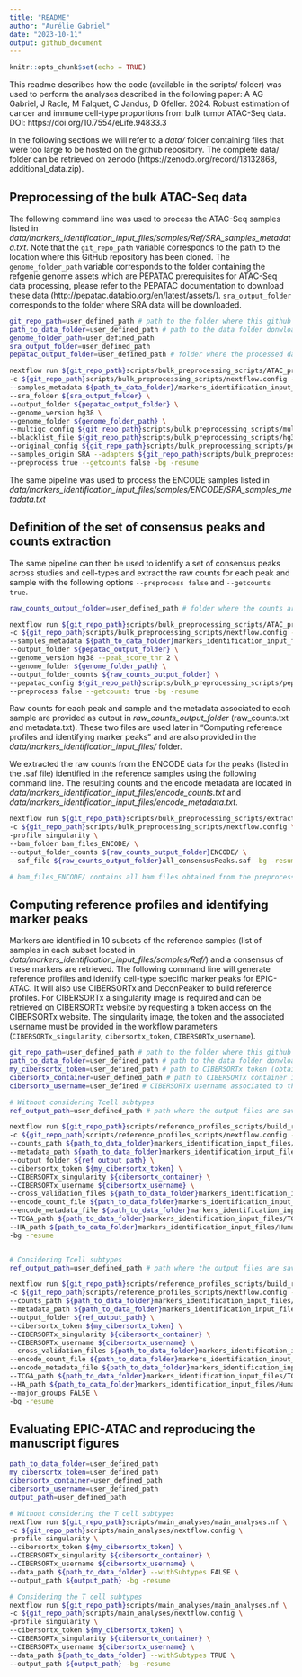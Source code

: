 ```yaml
---
title: "README"
author: "Aurélie Gabriel"
date: "2023-10-11"
output: github_document
---
```


```r
knitr::opts_chunk$set(echo = TRUE)
```

This readme describes how the code (available in the scripts/ folder) was used to perform the analyses described in the following paper:
A AG Gabriel, J Racle, M Falquet, C Jandus, D Gfeller. 2024. Robust estimation of cancer and immune cell-type proportions from bulk tumor ATAC-Seq data. DOI: https://doi.org/10.7554/eLife.94833.3

In the following sections we will refer to a *data/* folder containing files that were too large 
to be hosted on the github repository. The complete data/ folder can be retrieved on zenodo (https://zenodo.org/record/13132868, additional_data.zip). 

## Preprocessing of the bulk ATAC-Seq data

The following command line was used to process the ATAC-Seq samples listed in *data/markers_identification_input_files/samples/Ref/SRA_samples_metadata.txt*. 
Note that the `git_repo_path` variable corresponds to the path to the location where this GitHub repository has been cloned. 
The `genome_folder_path` variable corresponds to the folder containing the 
refgenie genome assets which are PEPATAC prerequisites for ATAC-Seq data processing, 
please refer to the PEPATAC documentation to download these data (http://pepatac.databio.org/en/latest/assets/).
`sra_output_folder` corresponds to the folder where SRA data will be downloaded.

```bash
git_repo_path=user_defined_path # path to the folder where this github repository was cloned
path_to_data_folder=user_defined_path # path to the data folder donwloaded from zenodo
genome_folder_path=user_defined_path 
sra_output_folder=user_defined_path 
pepatac_output_folder=user_defined_path # folder where the processed data are saved 

nextflow run ${git_repo_path}scripts/bulk_preprocessing_scripts/ATAC_processing.nf \
-c ${git_repo_path}scripts/bulk_preprocessing_scripts/nextflow.config -profile singularity \
--samples_metadata ${path_to_data_folder}/markers_identification_input_files/samples/Ref/SRA_samples_metadata.txt \
--sra_folder ${sra_output_folder} \   
--output_folder ${pepatac_output_folder} \
--genome_version hg38 \
--genome_folder ${genome_folder_path} \
--multiqc_config ${git_repo_path}scripts/bulk_preprocessing_scripts/multiqc_config.yaml \
--blacklist_file ${git_repo_path}scripts/bulk_preprocessing_scripts/hg38-blacklist.v2.bed \
--original_config ${git_repo_path}scripts/bulk_preprocessing_scripts/pepatac_original.yaml \
--samples_origin SRA --adapters ${git_repo_path}scripts/bulk_preprocessing_scripts/all_adapters_PE.fa \
--preprocess true --getcounts false -bg -resume

```

The same pipeline was used to process the ENCODE samples listed in *data/markers_identification_input_files/samples/ENCODE/SRA_samples_metadata.txt*

## Definition of the set of consensus peaks and counts extraction

The same pipeline can then be used to identify a set of consensus peaks across studies and cell-types and extract the raw counts for each peak and 
sample with the following options `--preprocess false` and `--getcounts true`.

```bash
raw_counts_output_folder=user_defined_path # folder where the counts are saved

nextflow run ${git_repo_path}scripts/bulk_preprocessing_scripts/ATAC_processing.nf \
-c ${git_repo_path}scripts/bulk_preprocessing_scripts/nextflow.config -profile singularity \
--samples_metadata ${path_to_data_folder}markers_identification_input_files/samples/Ref/SRA_samples_metadata.txt \
--output_folder ${pepatac_output_folder} \
--genome_version hg38 --peak_score_thr 2 \
--genome_folder ${genome_folder_path} \
--output_folder_counts ${raw_counts_output_folder} \
--pepatac_config ${git_repo_path}scripts/bulk_preprocessing_scripts/pepatac_config.yaml \
--preprocess false --getcounts true -bg -resume

```
Raw counts for each peak and sample and the metadata associated to each sample are provided as output in *raw_counts_output_folder* (raw_counts.txt and metadata.txt).
These two files are used later in "Computing reference profiles and identifying marker peaks" and are also provided in the *data/markers_identification_input_files/* folder.

We extracted the raw counts from the ENCODE data for the peaks (listed in the .saf file) identified in the reference samples using the following command line.
The resulting counts and the encode metadata are located in *data/markers_identification_input_files/encode_counts.txt* and *data/markers_identification_input_files/encode_metadata.txt*. 

```bash
nextflow run ${git_repo_path}scripts/bulk_preprocessing_scripts/extract_peaks_counts.nf \
-c ${git_repo_path}scripts/bulk_preprocessing_scripts/nextflow.config \
-profile singularity \
--bam_folder bam_files_ENCODE/ \
--output_folder_counts ${raw_counts_output_folder}ENCODE/ \
--saf_file ${raw_counts_output_folder}all_consensusPeaks.saf -bg -resume

# bam_files_ENCODE/ contains all bam files obtained from the preprocessing of the ENCODE ATAC-Seq data
```


## Computing reference profiles and identifying marker peaks
Markers are identified in 10 subsets of the reference samples (list of samples in each subset located in *data/markers_identification_input_files/samples/Ref/*)
and a consensus of these markers are retrieved. 
The following command line will generate reference profiles and identify cell-type specific marker peaks for EPIC-ATAC.
It will also use CIBERSORTx and DeconPeaker to build reference profiles. For CIBERSORTx a singularity image is required and can be retrieved on CIBERSORTx website by requesting a token access
on the CIBERSORTx website. The singularity image, the token and the associated username must be provided in the workflow parameters (`CIBERSORTx_singularity`, `cibersortx_token`, `CIBERSORTx_username`). 

```bash

git_repo_path=user_defined_path # path to the folder where this github repository was cloned 
path_to_data_folder=user_defined_path # path to the data folder donwloaded from zenodo
my_cibersortx_token=user_defined_path # path to CIBERSORTx token (obtained from CIBERSORTx website)
cibersortx_container=user_defined_path # path to CIBERSORTx container image (obtained from CIBERSORTx website)
cibersortx_username=user_defined # CIBERSORTx username associated to the token file

# Without considering Tcell subtypes  
ref_output_path=user_defined_path # path where the output files are saved

nextflow run ${git_repo_path}scripts/reference_profiles_scripts/build_references.nf \
-c ${git_repo_path}scripts/reference_profiles_scripts/nextflow.config -profile singularity \
--counts_path ${path_to_data_folder}markers_identification_input_files/raw_counts.txt \
--metadata_path ${path_to_data_folder}markers_identification_input_files/metadata.txt \
--output_folder ${ref_output_path} \
--cibersortx_token ${my_cibersortx_token} \
--CIBERSORTx_singularity ${cibersortx_container} \
--CIBERSORTx_username ${cibersortx_username} \
--cross_validation_files ${path_to_data_folder}markers_identification_input_files/samples/Ref/subsample \
--encode_count_file ${path_to_data_folder}markers_identification_input_files/encode_counts.txt \
--encode_metadata_file ${path_to_data_folder}markers_identification_input_files/encode_metadata.txt \
--TCGA_path ${path_to_data_folder}markers_identification_input_files/TCGA_data.rds \
--HA_path ${path_to_data_folder}markers_identification_input_files/Human_Atlas_peaks.txt \
-bg -resume


# Considering Tcell subtypes
ref_output_path=user_defined_path # path where the output files are saved

nextflow run ${git_repo_path}scripts/reference_profiles_scripts/build_references.nf \
-c ${git_repo_path}scripts/reference_profiles_scripts/nextflow.config -profile singularity \
--counts_path ${path_to_data_folder}markers_identification_input_files/raw_counts.txt \
--metadata_path ${path_to_data_folder}markers_identification_input_files/metadata.txt \
--output_folder ${ref_output_path} \
--cibersortx_token ${my_cibersortx_token} \
--CIBERSORTx_singularity ${cibersortx_container} \
--CIBERSORTx_username ${cibersortx_username} \
--cross_validation_files ${path_to_data_folder}markers_identification_input_files/samples/Ref/subsample \
--encode_count_file ${path_to_data_folder}markers_identification_input_files/encode_counts.txt \
--encode_metadata_file ${path_to_data_folder}markers_identification_input_files/encode_metadata.txt \
--TCGA_path ${path_to_data_folder}markers_identification_input_files/TCGA_data.rds \
--HA_path ${path_to_data_folder}markers_identification_input_files/Human_Atlas_peaks.txt \
--major_groups FALSE \
-bg -resume

```

## Evaluating EPIC-ATAC and reproducing the manuscript figures

```bash

path_to_data_folder=user_defined_path
my_cibersortx_token=user_defined_path 
cibersortx_container=user_defined_path 
cibersortx_username=user_defined_path 
output_path=user_defined_path 

# Without considering the T cell subtypes
nextflow run ${git_repo_path}scripts/main_analyses/main_analyses.nf \
-c ${git_repo_path}scripts/main_analyses/nextflow.config \
-profile singularity \
--cibersortx_token ${my_cibersortx_token} \
--CIBERSORTx_singularity ${cibersortx_container} \
--CIBERSORTx_username ${cibersortx_username} \
--data_path ${path_to_data_folder} --withSubtypes FALSE \
--output_path ${output_path} -bg -resume

# Considering the T cell subtypes
nextflow run ${git_repo_path}scripts/main_analyses/main_analyses.nf \
-c ${git_repo_path}scripts/main_analyses/nextflow.config \
-profile singularity \
--cibersortx_token ${my_cibersortx_token} \
--CIBERSORTx_singularity ${cibersortx_container} \
--CIBERSORTx_username ${cibersortx_username} \
--data_path ${path_to_data_folder} --withSubtypes TRUE \
--output_path ${output_path} -bg -resume

```
